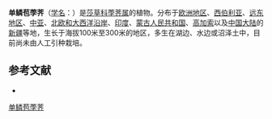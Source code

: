 {{Speciesbox
| name = 单鳞苞荸荠
| status = 
| status_system = 
| image =
| genus = Heleocharis
| species = uniglumis
| authority = (Link) Schult.
}}

'''单鳞苞荸荠'''（[[学名|学名]]：{{lang|la|''Heleocharis uniglumis''}}）是[[莎草科|莎草科]][[荸荠属|荸荠属]]的植物。分布于[[欧洲地区|欧洲地区]]、[[西伯利亚|西伯利亚]]、[[远东地区|远东地区]]、[[中亚|中亚]]、[[北欧和大西洋沿岸|北欧和大西洋沿岸]]、[[印度|印度]]、[[蒙古人民共和国|蒙古人民共和国]]、[[高加索|高加索]]以及[[中国大陆|中国大陆]]的[[新疆|新疆]]等地，生长于海拔100米至300米的地区，多生在湖边、水边或沼泽土中，目前尚未由人工引种栽培。

== 参考文献 ==
<div class="references-small">
* {{cite web| url =http://www.bioinfo.cn/db05/KmzwSpecies.php?action=view&id=6158| title =单鳞苞荸荠| work =《中国高等植物数据库全库》| publisher =中国科学院微生物研究所| author =昆明植物研究所| accessdate =2009-02-24| deadurl =yes| archiveurl =https://web.archive.org/web/20160305103219/http://www.bioinfo.cn/db05/KmzwSpecies.php?action=view&id=6158| archivedate =2016-03-05}}
</div>
{{Taxonbar|from=Q10906450}}

[[Category:荸荠属|单鳞苞荸荠]]


{{植物小作品}}